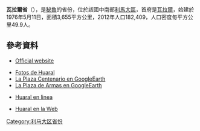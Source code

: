 '''瓦拉爾省'''（{{lang-es|Provincia de Huaral}}），是[[秘魯|秘魯]]的省份，位於該國中南部[[利馬大區|利馬大區]]，首府是[[瓦拉爾|瓦拉爾]]，始建於1976年5月11日，面積3,655平方公里，2012年人口182,409，人口密度每平方公里49.9人。

==參考資料==
* {{es icon}} [http://www.munihuaral.gob.pe Official website] {{Wayback|url=http://www.munihuaral.gob.pe/ |date=20070502130539 }}
* [http://huaral.ahora.googlepages.com/Mapa.htm Fotos de Huaral] {{Wayback|url=http://huaral.ahora.googlepages.com/Mapa.htm |date=20090729103947 }}
* [http://bbs.keyhole.com/ubb/download.php?Number=590042 La Plaza Centenario en GoogleEarth]
* [http://bbs.keyhole.com/ubb/download.php?Number=544520 La Plaza de Armas en GoogleEarth]
* {{es icon}} [http://www.huaralenlinea.com Huaral en linea] {{Wayback|url=http://www.huaralenlinea.com/ |date=20201124212746 }}
* {{es icon}} [https://web.archive.org/web/20180324171544/http://huaral.net/ Huaral en la Web]

{{coord|11|30|S|77|12|W|type:adm2nd_source:itwiki|display=title}}

{{秘魯省份|state=collapsed}}
{{秘鲁行政区划小作品}}
[[Category:利马大区省份|Category:利马大区省份]]